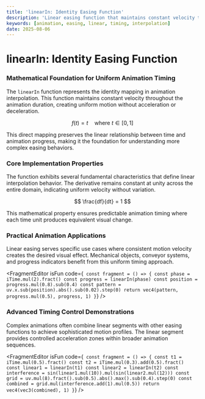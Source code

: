 ```yaml
---
title: 'linearIn: Identity Easing Function'
description: 'Linear easing function that maintains constant velocity throughout animation duration'
keywords: [animation, easing, linear, timing, interpolation]
date: 2025-08-06
---
```



# linearIn: Identity Easing Function

### Mathematical Foundation for Uniform Animation Timing

The `linearIn` function represents the identity mapping in animation interpolation. This function maintains constant velocity throughout the animation duration, creating uniform motion without acceleration or deceleration.

$$
f(t) = t \quad \text{where } t \in [0, 1]
$$

This direct mapping preserves the linear relationship between time and animation progress, making it the foundation for understanding more complex easing behaviors.

### Core Implementation Properties

The function exhibits several fundamental characteristics that define linear interpolation behavior. The derivative remains constant at unity across the entire domain, indicating uniform velocity without variation.

$$
\frac{df}{dt} = 1
$$

This mathematical property ensures predictable animation timing where each time unit produces equivalent visual change.

### Practical Animation Applications

Linear easing serves specific use cases where consistent motion velocity creates the desired visual effect. Mechanical objects, conveyor systems, and progress indicators benefit from this uniform timing approach.

<FragmentEditor
        isFun
        code={`
const fragment = () => {
        const phase = iTime.mul(2).fract()
        const progress = linearIn(phase)
        const position = progress.mul(0.8).sub(0.4)
        const pattern = uv.x.sub(position).abs().sub(0.02).step(0)
        return vec4(pattern, progress.mul(0.5), progress, 1)
}`}
/>

### Advanced Timing Control Demonstrations

Complex animations often combine linear segments with other easing functions to achieve sophisticated motion profiles. The linear segment provides controlled acceleration zones within broader animation sequences.

<FragmentEditor
        isFun
        code={`
const fragment = () => {
        const t1 = iTime.mul(0.5).fract()
        const t2 = iTime.mul(0.3).add(0.5).fract()
        const linear1 = linearIn(t1)
        const linear2 = linearIn(t2)
        const interference = sin(linear1.mul(10)).mul(sin(linear2.mul(12)))
        const grid = uv.mul(8).fract().sub(0.5).abs().max().sub(0.4).step(0)
        const combined = grid.mul(interference.add(1).mul(0.5))
        return vec4(vec3(combined), 1)
}`}
/>

